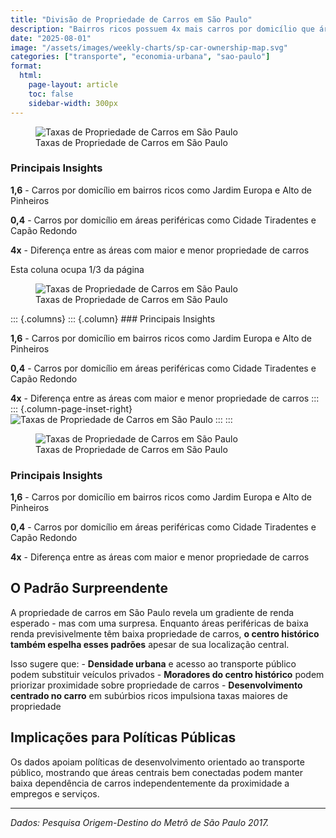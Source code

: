 ```yaml
---
title: "Divisão de Propriedade de Carros em São Paulo"
description: "Bairros ricos possuem 4x mais carros por domicílio que áreas periféricas, enquanto o centro histórico espelha padrões de baixa renda"
date: "2025-08-01"
image: "/assets/images/weekly-charts/sp-car-ownership-map.svg"
categories: ["transporte", "economia-urbana", "sao-paulo"]
format:
  html:
    page-layout: article
    toc: false
    sidebar-width: 300px
---
```



![Taxas de Propriedade de Carros em São Paulo](/assets/images/weekly-charts/sp-car-ownership-map.svg){fig-width="100%" fig-alt="Mapa coroplético de São Paulo mostrando taxas de propriedade de carros por domicílio por zonas da pesquisa Origem-Destino."}

::: {.column-margin}
### Principais Insights

**1,6** - Carros por domicílio em bairros ricos como Jardim Europa e Alto de Pinheiros

**0,4** - Carros por domicílio em áreas periféricas como Cidade Tiradentes e Capão Redondo

**4x** - Diferença entre as áreas com maior e menor propriedade de carros
:::

::: {.grid}

::: {.g-col-8}
Esta coluna ocupa 1/3 da página
:::

::: {.g-col-8}
::: {.column-page-right}
![Taxas de Propriedade de Carros em São Paulo](/assets/images/weekly-charts/sp-car-ownership-map.svg){fig-width="100%" fig-alt="Mapa coroplético de São Paulo mostrando taxas de propriedade de carros por domicílio por zonas da pesquisa Origem-Destino."}
:::
:::

:::


::: {.columns}
::: {.column}
### Principais Insights

**1,6** - Carros por domicílio em bairros ricos como Jardim Europa e Alto de Pinheiros

**0,4** - Carros por domicílio em áreas periféricas como Cidade Tiradentes e Capão Redondo

**4x** - Diferença entre as áreas com maior e menor propriedade de carros
:::
::: {.column-page-inset-right}
![Taxas de Propriedade de Carros em São Paulo](/assets/images/weekly-charts/sp-car-ownership-map.svg){fig-width="100%" fig-alt="Mapa coroplético de São Paulo mostrando taxas de propriedade de carros por domicílio por zonas da pesquisa Origem-Destino."}
:::
::: <!-- end columns -->


::: {.column-page-inset-right}
![Taxas de Propriedade de Carros em São Paulo](/assets/images/weekly-charts/sp-car-ownership-map.svg){fig-width="100%" fig-alt="Mapa coroplético de São Paulo mostrando taxas de propriedade de carros por domicílio por zonas da pesquisa Origem-Destino."}
:::


### Principais Insights

**1,6** - Carros por domicílio em bairros ricos como Jardim Europa e Alto de Pinheiros

**0,4** - Carros por domicílio em áreas periféricas como Cidade Tiradentes e Capão Redondo

**4x** - Diferença entre as áreas com maior e menor propriedade de carros



## O Padrão Surpreendente

A propriedade de carros em São Paulo revela um gradiente de renda esperado - mas com uma surpresa. Enquanto áreas periféricas de baixa renda previsivelmente têm baixa propriedade de carros, **o centro histórico também espelha esses padrões** apesar de sua localização central.

Isso sugere que:
- **Densidade urbana** e acesso ao transporte público podem substituir veículos privados
- **Moradores do centro histórico** podem priorizar proximidade sobre propriedade de carros
- **Desenvolvimento centrado no carro** em subúrbios ricos impulsiona taxas maiores de propriedade

## Implicações para Políticas Públicas

Os dados apoiam políticas de desenvolvimento orientado ao transporte público, mostrando que áreas centrais bem conectadas podem manter baixa dependência de carros independentemente da proximidade a empregos e serviços.

---

*Dados: Pesquisa Origem-Destino do Metrô de São Paulo 2017.*
